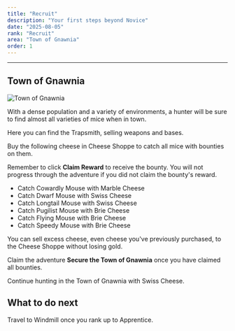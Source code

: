 ```yaml
---
title: "Recruit"
description: "Your first steps beyond Novice"
date: "2025-08-05"
rank: "Recruit"
area: "Town of Gnawnia"
order: 1
---
```



---

## Town of Gnawnia

![Town of Gnawnia](/images/locations/town-of-gnawnia.png)
<p class="location-description">With a dense population and a variety of environments, a hunter will be sure to find almost all varieties of mice when in town.</p>

Here you can find the Trapsmith, selling weapons and bases.

Buy the following cheese in Cheese Shoppe to catch all mice with bounties on them.

Remember to click **Claim Reward** to receive the bounty. You will not progress through the adventure if you did not claim the bounty's reward.

- Catch Cowardly Mouse with Marble Cheese
- Catch Dwarf Mouse with Swiss Cheese
- Catch Longtail Mouse with Swiss Cheese
- Catch Pugilist Mouse with Brie Cheese
- Catch Flying Mouse with Brie Cheese
- Catch Speedy Mouse with Brie Cheese

<Callout>
You can sell excess cheese, even cheese you've previously purchased, to the Cheese Shoppe without losing gold.
</Callout>

Claim the adventure **Secure the Town of Gnawnia** once you have claimed all bounties.

Continue hunting in the Town of Gnawnia with Swiss Cheese.

## What to do next

Travel to Windmill once you rank up to Apprentice.